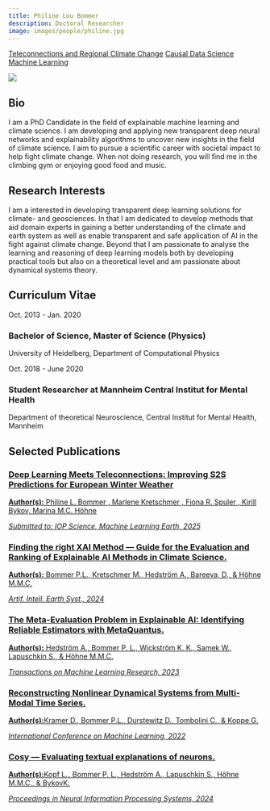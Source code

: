 ```yaml
---
title: Philine Lou Bommer
description: Doctoral Researcher
image: images/people/philine.jpg
---
```


<div class="person-tags">
  <a href="/research/teleconnections/index.qmd" class="tag">Teleconnections and Regional Climate Change</a>
  <a href="/research/causality/index.qmd" class="tag">Causal Data Science</a>
  <a href="/research/machine_learning/index.qmd" class="tag">Machine Learning</a>
</div>


<div class="profile-container">
<div class="profile-image-container">
<img src="/images/people/philine.jpg" class="profile-image">
<div class="social-icons">
  <a href="mailto:philine.bommer@protonmail.com" target="_blank">
    <i class="fa-solid fa-envelope"></i>
  </a>
  <a href="https://www.linkedin.com/in/philine-lou-bommer" target="_blank">
    <i class="fa-brands fa-linkedin"></i>
  </a>
  <a href="https://bsky.app/profile/philinelb.bsky.social" target="_blank">
    <i class="fa-brands fa-bluesky"></i>
  </a>
</div>
</div>

<div class="bio-content">

## Bio  

I am a PhD Candidate in the field of explainable machine learning and climate
science. I am developing and applying new transparent deep neural
networks and explainability algorithms to uncover new insights in the
field of climate science. I aim to pursue a scientific career with
societal impact to help fight climate change. When not doing research, you will find me in the climbing gym or enjoying good food and music.


</div>
</div>

## Research Interests

I am a interested in developing transparent deep learning solutions for climate- and geosciences. In that I am dedicated to develop methods that aid domain experts in gaining a better understanding of the climate and earth system as well as enable transparent and safe application of AI in the fight against climate change. Beyond that I am passionate to analyse the learning and reasoning of deep learning models both by developing practical tools but also on a theoretical level and am passionate about dynamical systems theory.

## Curriculum Vitae <span class="cv-toggle" data-bs-toggle="collapse" data-bs-target="#cv-timeline" aria-expanded="false"></span>

<div id="cv-timeline" class="collapse">
<div class="timeline">
<div class="timeline-item">
<div class="timeline-date">Oct. 2013 - Jan. 2020</div>
<div class="timeline-content">
<h3>Bachelor of Science, Master of Science (Physics)
</h3>
<p>University of Heidelberg, Department of Computational Physics</p>
</div>
</div>

<div class="timeline-item">
<div class="timeline-date">Oct. 2018 - June 2020</div>
<div class="timeline-content">
<h3>Student Researcher at Mannheim Central Institut for Mental Health</h3>
<p>Department of theoretical Neuroscience, Central Institut for Mental Health,  Mannheim</p>
</div>
</div>
</div>
</div>



## Selected Publications


<div class="publications-grid">


<div class="publication-card">
<a href="https://arxiv.org/pdf/2504.07625" target="_blank">
<h3>Deep Learning Meets Teleconnections: Improving S2S Predictions for European Winter Weather</h3>
<p><b>Author(s):</b> Philine L. Bommer , Marlene Kretschmer , Fiona R. Spuler , Kirill Bykov, Marina M.C. Höhne</p>
<p><i>Submitted to: IOP Science, Machine Learning Earth, 2025</i></p>
</a>
</div>


<div class="publication-card">
<a href="https://journals.ametsoc.org/view/journals/aies/3/3/AIES-D-23-0074.1.xml" target="_blank">
<h3>Finding the right XAI Method — Guide for the Evaluation and Ranking of Explainable AI Methods in Climate Science.</h3>
<p><b>Author(s):</b> Bommer P.L., Kretschmer M., Hedström A., Bareeva, D., & Höhne M.M.C.</p>
<p><i>Artif. Intell. Earth Syst., 2024</i></p>
</a>
</div>

<div class="publication-card">
<a href="https://openreview.net/pdf?id=j3FK00HyfU " target="_blank">
<h3>The Meta-Evaluation Problem in Explainable AI: Identifying Reliable Estimators with MetaQuantus. </h3>
<p><b>Author(s):</b> Hedström A., Bommer P. L., Wickström K. K., Samek W., Lapuschkin S., & Höhne M.M.C.</p>
<p><i>Transactions on Machine Learning Research, 2023</i></p>
</a>
</div>


<div class="publication-card">
<a href="https://proceedings.mlr.press/v162/kramer22a/kramer22a.pdf" target="_blank">
<h3>Reconstructing Nonlinear Dynamical Systems from Multi-Modal Time Series. </h3>
<p><b>Author(s):</b>Kramer D., Bommer P.L., Durstewitz D., Tombolini C., & Koppe G. </p>
<p><i>International Conference on Machine Learning, 2022</i></p>
</a>
</div>


<div class="publication-card">
<a href="https://proceedings.neurips.cc/paper_files/paper/2024/file/3d4c0a618d0acd7921493e4f30395c22-Paper-Conference.pdf" target="_blank">
<h3>Cosy — Evaluating textual explanations of neurons. </h3>
<p><b>Author(s):</b>Kopf L.„ Bommer P. L., Hedström A., Lapuschkin S., Höhne M.M.C., & BykovK. </p>
<p><i>Proceedings in Neural Information Processing Systems, 2024</i></p>
</a>
</div>

